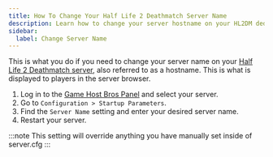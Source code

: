 ```yaml
---
title: How To Change Your Half Life 2 Deathmatch Server Name
description: Learn how to change your server hostname on your HL2DM dedicated server.
sidebar:
  label: Change Server Name
---
```


This is what you do if you need to change your server name on your [Half Life 2 Deathmatch server](https://www.gamehostbros.com/half-life-2-deathmatch-server-hosting/), also referred to as a hostname. This is what is displayed to players in the server browser.
<Steps>
1. Log in to the [Game Host Bros Panel](https://panel.gamehostbros.com/) and select your server.
2. Go to `Configuration > Startup Parameters`.
3. Find the `Server Name` setting and enter your desired server name.
4. Restart your server.
</Steps>

:::note
This setting will override anything you have manually set inside of server.cfg
:::